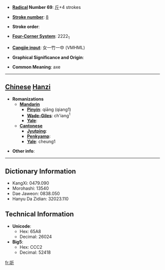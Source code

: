 * '''[[Wiktionary:Chinese radical index| Radical]] Number 69''': [[Wiktionary:Chinese radical index 斤|斤]]+4 strokes

* '''[[Wiktionary:Chinese total strokes index|Stroke number]]''': [[Wiktionary:Chinese total strokes index 8|8]]

* '''Stroke order''': 

* '''[[Wiktionary:Chinese four corner index|Four-Corner System]]''': 2222<sub>1</sub>

* '''[[Wiktionary:Chinese Cangjie index|Cangjie input]]''': 女一竹一中 (VMHML)

* '''Graphical Significance and Origin''': 

* '''Common Meaning''': axe

----

== [[Chinese]] [[Hanzi]] ==

* '''Romanizations'''
** '''[[Mandarin]]'''
*** '''[[Pinyin]]''': qiāng (qiang1)
*** '''[[Wade-Giles]]''': ch'iang<sup>1</sup>
*** '''[[Yale]]''': 
** '''[[Cantonese]]'''
*** '''[[Jyutping]]''':
*** '''[[Penkyamp]]''': 
*** '''[[Yale]]''': cheung1

* '''Other info''': 

----

== Dictionary Information ==

* KangXi: 0479.090
* Morohashi: 13540
* Dae Jaweon: 0838.050
* Hanyu Da Zidian: 32023.110

== Technical Information ==

* '''Unicode''':
** Hex: 65A8
** Decimal: 26024
* '''Big5''':
** Hex: CCC2
** Decimal: 52418

[[fr:斨]]